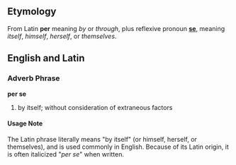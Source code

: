 ==Etymology==
From Latin '''per''' meaning ''by'' or ''through'', plus reflexive pronoun '''[[se]]''', meaning ''itself'', ''himself'', ''herself'', or ''themselves''.

==English and Latin==
===Adverb Phrase===
'''per se'''

# by itself; without consideration of extraneous factors

====Usage Note====
The Latin phrase literally means "by itself" (or himself, herself, or themselves), and is used commonly in English.  Because of its Latin origin, it is often italicized "''per se''" when written.
